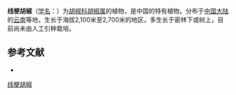 {{Speciesbox
| name = 线梗胡椒
| status = 
| status_system = 
| image =
| genus = Piper
| species = pleiocarpum
| authority = Chang ex Tseng
}}

'''线梗胡椒'''（[[学名|学名]]：{{lang|la|''Piper pleiocarpum''}}）为[[胡椒科|胡椒科]][[胡椒属|胡椒属]]的植物，是中国的特有植物。分布于[[中国大陆|中国大陆]]的[[云南|云南]]等地，生长于海拔2,100米至2,700米的地区，多生长于密林下或树上，目前尚未由人工引种栽培。

== 参考文献 ==
<div class="references-small">
* {{cite web| url =http://www.bioinfo.cn/db05/KmzwSpecies.php?action=view&id=16969| title =线梗胡椒| work =《中国高等植物数据库全库》| publisher =中国科学院微生物研究所| author =昆明植物研究所| accessdate =2009-02-25| deadurl =yes| archiveurl =https://web.archive.org/web/20160305073237/http://www.bioinfo.cn/db05/KmzwSpecies.php?action=view&id=16969| archivedate =2016-03-05}}
</div>
{{Taxonbar|from=Q15228214}}

[[Category:胡椒属|线梗胡椒]]


{{植物小作品}}